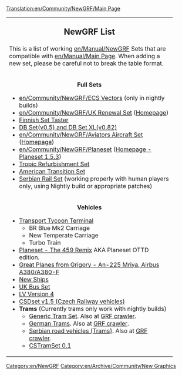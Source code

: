 [[Translation:en/Community/NewGRF/Main Page]]
{| cellspacing="3" class="mainpagetable" align="center"
|- valign="top" 
|width="90%" colspan="3"|
<div style="text-align:center; font-size:1.4em; font-weight:bold">NewGRF List</div>
This is a list of working [[en/Manual/NewGRF]] Sets that are compatible with [[en/Manual/Main Page]]. When adding a new set, please be careful not to break the table format.
|- valign="top" 
|width="33%"|
<center>
<font size="3">'''Full Sets'''</font>
</center>
* [[en/Community/NewGRF/ECS Vectors]] (only in nightly builds)
* [[en/Community/NewGRF/UK Renewal Set]] ([http://www.pikkarail.com/ttdp/ukrs/index.htm Homepage])
* [http://www.users.tt-forums.net/finnish/Downloads.html Finnish Set Taster]
* [http://www.ewetel.net/~michael.blunck/ttd/download.html DB Set(v0.5) and DB Set XL(v0.82)]
* [[en/Community/NewGRF/Aviators Aircraft Set]] ([http://www.pikkarail.com/ttdp/av8/ Homepage])
* [[en/Community/NewGRF/Planeset]] ([http://www.as-st.com/ttd/planes/ Homepage - Planeset 1.5.3])
* [http://www.marand.biz.pl/uzu/ Tropic Refurbishment Set]
* [http://www.as-st.com/ttd/newusa/ American Transition Set]
* [http://www.tt-forums.net/viewtopic.php?t=12078 Serbian Rail Set] (working properly with human players only, using Nightly build or appropriate patches)
|width="33%"|
<center>
<font size="3">'''Buildings'''</font>
</center>
* [http://www.tt-terminal.co.uk/downloads.shtml Transport Tycoon Terminal]
** Airports - "New Airport 2"
** Angled Building
** Large HQ
** Mini building replacement pack
** Multistorey carpark
** New Building 1
** New Building 2
** New Building 3
** Offices
* [http://www.tt-forums.net/viewtopic.php?t=20781 OTTD Version of TTRS2 plus some additions]
* [http://grfcrawler.tt-forums.net/details.php?do=details&id=39 Toyland to Mars Conversion]
* [http://users.skynet.be/florisjan/ttd/ttrs.html TTRSv3 (only in nightly builds)]
|width="33%"|
<center>
<font size="3">'''Infrastructure'''</font></center>
* [http://www.tt-forums.net/viewtopic.php?p=203935#203935 New Bridges]
* [http://george.zernebok.net/newgrf/newgrf.html New Monorail Graphics (Gray)]
* [http://www.as-st.com/ttd/newusa/index.html US Roads (Also in American Transition Set)]
* [http://www.tt-forums.net/viewtopic.php?p=229255#229255 European Road Set v1.24]
* [http://www.bornacorn.com/downloads.shtml Transport Tycoon Terminal]
** New Road Set v0.1
** United Kingdom Roadset
* [http://users2.tt-forums.net/ttdur/ttdur.htm Traffic Set + Airport Asphalt]
* [http://www.tt-forums.net/viewtopic.php?t=23489 Viaduct Bridge] Replaces wooden bridge.
* [http://ttd.tycoonez.com/?id=44 CSRoadSet v1.1]
* [http://ttd.tycoonez.com/?id=21 CSRailSet v1.3]
* NIGHTTD Conversion at [http://users2.tt-forums.net/ttdur/ttdur.htm TTD Urban Renewal] - [http://www.tt-forums.net/viewtopic.php?f=19&t=2661&hilit=nighttd Massive Day-to-night conversion]
* [http://www.tt-forums.net/viewtopic.php?t=19888&start=20 Narrow Gauge Rails]
|-
|width="33%"|
<center>
<font size="3">'''Vehicles'''</font></center>
* [http://www.tt-terminal.co.uk/downloads.shtml Transport Tycoon Terminal]
** BR Blue Mk2 Carriage
** New Temperate Carriage
** Turbo Train
* [http://www.as-st.com/ttd/planes/files/planesetottd.zip Planeset - The 459 Remix] AKA Planeset OTTD edition.
* [http://forums.ttdrussia.net/viewtopic.php?t=435 Great Planes from Grigory - An-225 Mriya, Airbus A380/A380-F]
* [http://www.ttdpatch.net/newgrf/20/newshipsw.zip New Ships]
* [http://www.tt-forums.net/viewtopic.php?t=15429 UK Bus Set]
* [http://george.zernebok.net/newgrf/downloads.html LV Version 4]
* [http://ttd.tycoonez.com/?id=151 CSDset v1.5 (Czech Railway vehicles)]
* '''Trams''' (Currently trams only work with nightly builds)
** [http://www.tt-forums.net/download.php?id=74467 Generic Tram Set]. Also at [http://grfcrawler.tt-forums.net/details.php?do=details&id=173 GRF crawler].
** [http://www.tt-forums.net/viewtopic.php?t=15496 German Trams]. Also at [http://grfcrawler.tt-forums.net/details.php?do=details&id=77 GRF crawler].
** [http://www.tt-forums.net/viewtopic.php?t=19850 Serbian road vehicles (Trams)]. Also at [http://grfcrawler.tt-forums.net/details.php?do=details&id=78 GRF crawler].
** [http://ttd.tycoonez.com/?id=120&lang=en CSTramSet 0.1]
|width="33%"|
<center>
<font size="3">'''Stations'''</font></center>
* [[en/Community/NewGRF/NewStations]] ([http://www.ewetel.net/~michael.blunck/ttd/ Homepage])
* [http://www.as-st.com/ttd/newusa/index.html?disFr=download.html Industrial Stations]
* [http://tt-forums.net/viewtopic.php?p=392979#392979 Container Freight Station & Harbor]
* [http://www.as-st.com/ttd/newusa/ US Stations Set]
* [http://www.tt-forums.net/viewtopic.php?t=22947 Canadian Stations Set v0.3] (Working with Nigthly builds only)
* [http://www.tt-forums.net/viewtopic.php?t=22947 Canadian Stations Set v0.2] (still current for OpenTTD v0.5.x players)
* [http://www.aegir.bur.st/files/ttd/index.php?dir=Newgrfs/Station%20Sets Aegir]
** City Stations
** Rural Stations
** Suburban Stations
* [http://www.bornacorn.com/downloads.shtml Transport Tycoon Terminal]
** Glass Tubes Station
** UK Waypoints
|width="33%"|
<center>
<font size="3">'''Regions'''</font></center>
* [[en/Community/NewGRF/Japan GRF files]]
* [[en/Community/NewGRF/North America GRF files | North America]]
* [[en/Community/NewGRF/United Kingdom GRF files | UK]]
* [[en/Community/NewGRF/Czech Sets | Czech Republic]]
|}

{{Page:en/Manual/NewGRF}}

[[Category:en/NewGRF]]
[[Category:en/Archive/Community/New Graphics]]